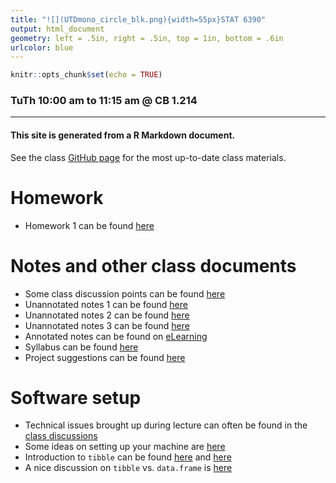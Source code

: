 ```yaml
---
title: "![](UTDmono_circle_blk.png){width=55px}STAT 6390" 
output: html_document
geometry: left = .5in, right = .5in, top = 1in, bottom = .6in
urlcolor: blue
---
```


```r
knitr::opts_chunk$set(echo = TRUE)
```
### TuTh 10:00 am to 11:15 am @ CB 1.214

---

#### This site is generated from a R Markdown document. 

See the class [GitHub page](https://github.com/stc04003/stat6390) for the most up-to-date class materials.

# Homework
* Homework 1 can be found [here](https://github.com/stc04003/stat6390/blob/master/homework/hw1/hw1.pdf)

# Notes and other class documents
* Some class discussion points can be found [here](discussion.html)
* Unannotated notes 1 can be found [here](https://github.com/stc04003/stat6390/blob/master/notes/note1.pdf)
* Unannotated notes 2 can be found [here](https://github.com/stc04003/stat6390/blob/master/notes/note2.pdf)
* Unannotated notes 3 can be found [here](https://github.com/stc04003/stat6390/blob/master/notes/note3.pdf)
* Annotated notes can be found on [eLearning](http://elearning.utdallas.edu/)
* Syllabus can be found [here](https://www.sychiou.com/pdf/fall2018stat6390.pdf)
* Project suggestions can be found [here](https://github.com/stc04003/stat6390/blob/master/project/project.pdf)

# Software setup
* Technical issues brought up during lecture can often be found in the [class discussions](discussion.html)
* Some ideas on setting up your machine are [here](useGit.html)
* Introduction to `tibble` can be found [here](http://r4ds.had.co.nz/introduction-2.html) and [here](http://r4ds.had.co.nz/tibbles.html)
* A nice discussion on `tibble` vs. `data.frame` is [here](https://www.jumpingrivers.com/blog/the-trouble-with-tibbles/)